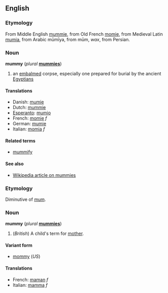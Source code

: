 ==English==
===Etymology===
From Middle English [[mummie]], from Old French [[momie]], from Medieval Latin [[mumia]], from Arabic mūmīya, from mūm, ''wax'', from Persian.

===Noun===
'''mummy''' (''plural'' '''[[mummies]]''')

#an [[embalm]]ed corpse, especially one prepared for burial by the ancient [[Egyptian]]s

====Translations====
*Danish: [[mumie#Danish|mumie]]
*Dutch: [[mummie]]
*[[Esperanto]]: [[mumio]]
*French: [[momie]] ''f''
*German: [[mumie#German|mumie]]
*Italian: [[momia]] ''f''

====Related terms====
*[[mummify]]

====See also====
*[[w:Mummy|Wikipedia article on mummies]]

===Etymology===
Diminutive of [[mum]].

===Noun===
'''mummy''' (''plural'' '''[[mummies]]''')

#(''British'') A child's term for [[mother]].

====Variant form====
*[[mommy]] (''US'')

====Translations====
*French: [[maman]] ''f''
*Italian: [[mamma#Italian|mamma]] ''f''